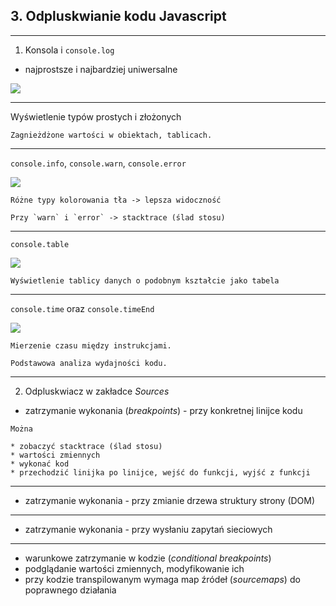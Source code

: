 
## 3. Odpluskwianie kodu Javascript

---

1. Konsola i `console.log`

* najprostsze i najbardziej uniwersalne

<ImageWithLabel label="Przykład użycia console.log">
  <img src="https://i.gyazo.com/42b4f3b2e2273f3d503a94bea3b11ef6.png" />
</ImageWithLabel>


---

Wyświetlenie typów prostych i złożonych

<PostponedVideo src="https://i.gyazo.com/9130822a90578cc87b009cc4648a7f88.mp4" />


```notes
Zagnieżdżone wartości w obiektach, tablicach.
```

---

`console.info`, `console.warn`, `console.error`

<img src="https://i.gyazo.com/cdb42cf3a8f1448537d4e67a8f26b2d7.png" />


```notes
Różne typy kolorowania tła -> lepsza widoczność

Przy `warn` i `error` -> stacktrace (ślad stosu)
```

---

`console.table`

<img src="https://i.gyazo.com/adec5690b174e6d7dc4bf9568cd2ded2.png" />

```notes
Wyświetlenie tablicy danych o podobnym kształcie jako tabela
```

---

`console.time` oraz `console.timeEnd`

<img src="https://i.gyazo.com/2910a7c37083063e0f93e8fb86bfec04.png" />

```notes
Mierzenie czasu między instrukcjami.

Podstawowa analiza wydajności kodu.
```

---




2. Odpluskwiacz w zakładce _Sources_

* zatrzymanie wykonania (_breakpoints_) - przy konkretnej linijce kodu

<PostponedVideo src="https://i.gyazo.com/ccf352bbd91afe70e1acd5746616eb91.mp4" />

```notes
Można

* zobaczyć stacktrace (ślad stosu)
* wartości zmiennych
* wykonać kod
* przechodzić linijka po linijce, wejść do funkcji, wyjść z funkcji
```

---

* zatrzymanie wykonania - przy zmianie drzewa struktury strony (DOM)

<PostponedVideo src="https://i.gyazo.com/34d83f4b8935ca90fc9abf27abe993ad.mp4" />

---

* zatrzymanie wykonania - przy wysłaniu zapytań sieciowych

<PostponedVideo src="https://i.gyazo.com/5eb3d562b19df4f72f7c21f295cb3ba8.mp4" />

---

* warunkowe zatrzymanie w kodzie (_conditional breakpoints_)
* podglądanie wartości zmiennych, modyfikowanie ich
* przy kodzie transpilowanym wymaga map źródeł (_sourcemaps_) do poprawnego działania
